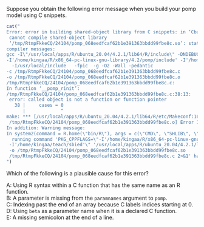 Suppose you obtain the following error message when you build your pomp model using C snippets.
```r
cat("
Error: error in building shared-object library from C snippets: in ‘Cbuilder’: compilation error:
 cannot compile shared-object library
 ‘/tmp/RtmpFkkeCQ/24104/pomp_068eedfcaf62b1e391363bbdd99fbe8c.so’: status = 1
compiler messages:
gcc -I\"/usr/local/apps/R/ubuntu_20.04/4.2.1/lib64/R/include\" -DNDEBUG 
-I'/home/kingaa/R/x86_64-pc-linux-gnu-library/4.2/pomp/include' -I'/home/kingaa/teach/sbied'
  -I/usr/local/include   -fpic  -g -O2 -Wall -pedantic 
-c /tmp/RtmpFkkeCQ/24104/pomp_068eedfcaf62b1e391363bbdd99fbe8c.c 
-o /tmp/RtmpFkkeCQ/24104/pomp_068eedfcaf62b1e391363bbdd99fbe8c.o
/tmp/RtmpFkkeCQ/24104/pomp_068eedfcaf62b1e391363bbdd99fbe8c.c: 
In function ‘__pomp_rinit’:
/tmp/RtmpFkkeCQ/24104/pomp_068eedfcaf62b1e391363bbdd99fbe8c.c:38:13:
 error: called object is not a function or function pointer
   38 |     cases = 0
      |             ^
make: *** [/usr/local/apps/R/ubuntu_20.04/4.2.1/lib64/R/etc/Makeconf:168:
 /tmp/RtmpFkkeCQ/24104/pomp_068eedfcaf62b1e391363bbdd99fbe8c.o] Error 1
In addition: Warning message:
In system2(command = R.home(\"bin/R\"), args = c(\"CMD\", \"SHLIB\", \"-c\",  :
  running command 'PKG_CPPFLAGS=\"-I'/home/kingaa/R/x86_64-pc-linux-gnu-library/4.2/pomp/include'
 -I'/home/kingaa/teach/sbied'\" '/usr/local/apps/R/ubuntu_20.04/4.2.1/lib64/R/bin/R' CMD SHLIB -c
 -o /tmp/RtmpFkkeCQ/24104/pomp_068eedfcaf62b1e391363bbdd99fbe8c.so
 /tmp/RtmpFkkeCQ/24104/pomp_068eedfcaf62b1e391363bbdd99fbe8c.c 2>&1' had status 1
")
```
Which of the following is a plausible cause for this error?

A: Using R syntax within a C function that has the same name as an R function.\
B: A parameter is missing from the `paramnames` argument to `pomp`.\
C: Indexing past the end of an array because C labels indices starting at 0.\
D: Using `beta` as a parameter name when it is a declared C function.\
E: A missing semicolon at the end of a line.

<!--
This question was written for the [SBIED short course](https://kingaa.github.io/sbied/)
-->
